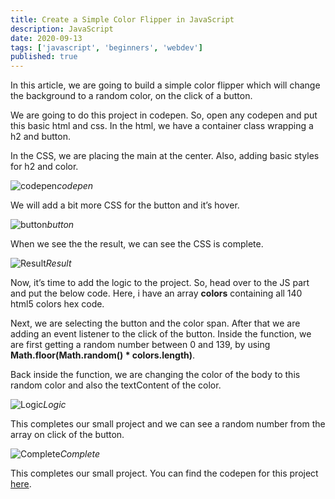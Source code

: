 ```yaml
---
title: Create a Simple Color Flipper in JavaScript
description: JavaScript
date: 2020-09-13
tags: ['javascript', 'beginners', 'webdev']
published: true
---
```


In this article, we are going to build a simple color flipper which will change the background to a random color, on the click of a button.

We are going to do this project in codepen. So, open any codepen and put this basic html and css. In the html, we have a container class wrapping a h2 and button.

In the CSS, we are placing the main at the center. Also, adding basic styles for h2 and color.

![codepen](https://ik.imagekit.io/thewebdev/JS-Projects/ColorFlipper/1_I9Ek0eiRAA.png)*codepen*

We will add a bit more CSS for the button and it’s hover.

![button](https://ik.imagekit.io/thewebdev/JS-Projects/ColorFlipper/2_CPPnUz_htO.png)*button*

When we see the the result, we can see the CSS is complete.

![Result](https://ik.imagekit.io/thewebdev/JS-Projects/ColorFlipper/3_vJXruUiKG.png)*Result*

Now, it’s time to add the logic to the project. So, head over to the JS part and put the below code. Here, i have an array **colors** containing all 140 html5 colors hex code.

Next, we are selecting the button and the color span. After that we are adding an event listener to the click of the button. Inside the function, we are first getting a random number between 0 and 139, by using **Math.floor(Math.random() * colors.length)**.

Back inside the function, we are changing the color of the body to this random color and also the textContent of the color.

![Logic](https://ik.imagekit.io/thewebdev/JS-Projects/ColorFlipper/4_f7VVyHJTbQ.png)*Logic*

This completes our small project and we can see a random number from the array on click of the button.

![Complete](https://ik.imagekit.io/thewebdev/JS-Projects/ColorFlipper/5_KCZE9v-RYz.png)*Complete*

This completes our small project. You can find the codepen for this project [here](https://codepen.io/nabendu82/full/PoNapxa).
